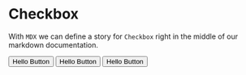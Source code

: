 
<Meta title="Button" component={Button}/>

# Checkbox

With `MDX` we can define a story for `Checkbox` right in the middle of our
markdown documentation.


<Preview>
  <Story name="Default">
    <div>
      <Button type="primary">Hello Button</Button>
      <Button>Hello Button</Button>
      <Button>Hello Button</Button>
    </div>
  </Story>
</Preview>

<div>
  <Props of={Button} />
</div>
